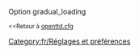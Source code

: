 {{fr/Amorce}}
Option gradual_loading

<small><<Retour à [[Main/fr/Openttd.cfg|openttd.cfg]]</small>
[[Category:fr/Réglages et préférences]]